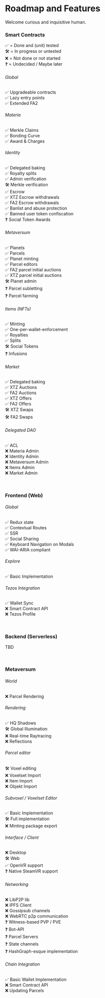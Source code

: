 # Roadmap and Features

Welcome curious and inquisitive human.

### Smart Contracts

✅ = Done and (unit) tested<br/>
🛠️ = In progress or untested<br/>
❌ = Not done or not started<br/>
❓ = Undecided / Maybe later<br/>

###### Global

✅ Upgradeable contracts<br/>
✅ Lazy entry points<br/>
✅ Extended FA2<br/>

###### Materia

✅ Merkle Claims<br/>
✅ Bonding Curve<br/>
✅ Award & Charges<br/>

###### Identity

✅ Delegated baking<br/>
✅ Royalty splits<br/>
✅ Admin verification<br/>
🛠️ Merkle verification<br/>
✅ Escrow<br/>
✅ XTZ Escrow withdrawals<br/>
✅ FA2 Escrow withdrawals<br/>
✅ Banlist and abuse protection<br/>
✅ Banned user token confiscation<br/>
❓ Social Token Awards<br/>

###### Metaversum

✅ Planets<br/>
✅ Parcels<br/>
✅ Planet minting<br/>
✅ Parcel editors<br/>
✅ FA2 parcel initial auctions<br/>
✅ XTZ parcel initial auctions<br/>
🛠️ Planet admin<br/>
❓ Parcel subletting<br/>
❓ Parcel farming<br/>

###### Items (NFTs)

✅ Minting<br/>
✅ One-per-wallet-enforcement<br/>
✅ Royalties<br/>
✅ Splits<br/>
🛠️ Social Tokens<br/>
❓ Infusions<br/>

###### Market

✅ Delegated baking<br/>
✅ XTZ Auctions<br/>
✅ FA2 Auctions<br/>
✅ XTZ Offers<br/>
✅ FA2 Offers<br/>
🛠️ XTZ Swaps<br/>
🛠️ FA2 Swaps<br/>

###### Delegated DAO

✅ ACL<br/>
❌ Materia Admin<br/>
❌ Identity Admin<br/>
❌ Metaversum Admin<br/>
❌ Items Admin<br/>
❌ Market Admin<br/>

<br />

### Frontend (Web)

###### Global

✅ Redux state<br/>
✅ Contextual Routes<br/>
✅ SSR<br/>
✅ Social Sharing <br/>
✅ Keyboard Navigation on Modals <br/>
✅ WAI-ARIA compliant<br/>

###### Explore

✅ Basic Implementation<br/>

###### Tezos Integration

✅ Wallet Sync<br/>
❌ Smart Contract API<br/>
❌ Tezos Profile<br/>

<br />

### Backend (Serverless)

TBD

<br />

### Metaversum

###### World

❌ Parcel Rendering<br/>

###### Rendering

✅ HQ Shadows<br/>
🛠️ Global Illumination<br/>
❌ Real-time Raytracing<br/>
❌ Reflections<br/>

###### Parcel editor

🛠️ Voxel editing<br/>
❌ Voxelset Import<br/>
❌ Item Import<br/>
❌ Objekt Import<br/>

###### Subvoxel / Voxelset Editor

✅ Basic Implementation<br/>
🛠️ Full implementation<br/>
❌ Minting package export<br/>

###### Interface / Client

❌ Desktop<br/>
🛠️ Web<br/>
✅ OpenVR support<br/>
❓ Native SteamVR support<br/>

###### Networking

❌ LibP2P lib<br/>
❌ IPFS Client<br/>
❌ Gossipsub channels<br/>
❌ WebRTC p2p communication<br/>
❓ Witness-based PVP / PVE<br/>
❓ Bot-API<br/>
❓ Parcel Servers<br/>
❓ State channels<br/>
❓ HashGraph-esque implementation<br/>

###### Chain Integration

✅ Basic Wallet Implementation<br/>
❌ Smart Contract API<br/>
❌ Updating Parcels<br/>
